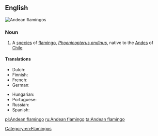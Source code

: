 ==English==
[[File:Two andeanflamingo june2003 arp.jpg|right|thumb|Andean flamingos]]
{{wikispecies|Phoenicopterus andinus}}
===Noun===
{{en-noun|head=[[Andean]] [[flamingo]]}}
{{wikipedia}}

# A [[species]] of [[flamingo]], ''[[Phoenicopterus andinus]]'', native to the [[Andes]] of [[Chile]]

====Translations====
{{trans-top|Phoenicopterus andinus}}
* Dutch: {{t|nl|andesflamingo|m}}
* Finnish: {{t+|fi|andienflamingo}}
* French: {{t+|fr|flamant des Andes|m}}
* German: {{t|de|Andenflamingo|m}}
{{trans-mid}}
* Hungarian: {{t|hu|andoki flamingó}}
* Portuguese: {{t|pt|flamingo andino|m}}
* Russian: {{t|ru|а́ндский флами́нго|f}}
* Spanish: {{t|es|flamenco andino|m}}
{{trans-bottom}}

[[Category:en:Flamingos]]

[[pl:Andean flamingo]]
[[ru:Andean flamingo]]
[[ta:Andean flamingo]]